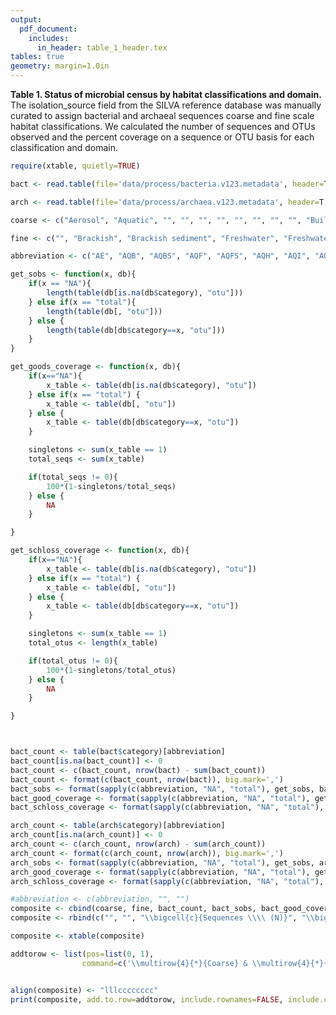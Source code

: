 ```yaml
---
output:
  pdf_document:
    includes:
      in_header: table_1_header.tex
tables: true
geometry: margin=1.0in
---
```


**Table 1. Status of microbial census by habitat classifications and domain.** The isolation_source field from the SILVA reference database was manually curated to assign bacterial and archaeal sequences coarse and fine scale habitat classifications. We calculated the number of sequences and OTUs observed and the percent coverage on a sequence or OTU basis for each classification and domain.

```r
require(xtable, quietly=TRUE)

bact <- read.table(file='data/process/bacteria.v123.metadata', header=T, row.names=1, stringsAsFactors=FALSE)

arch <- read.table(file='data/process/archaea.v123.metadata', header=T, row.names=1, stringsAsFactors=FALSE)

coarse <- c("Aerosol", "Aquatic", "", "", "", "", "", "", "", "", "Built", "", "", "", "", "Plant associated", "", "", "Soil", "", "", "", "Zoological", "", "", "", "Other", "No source data", "Total")

fine <- c("", "Brackish", "Brackish sediment", "Freshwater", "Freshwater sediment", "Hydrothermal vent", "Ice", "Marine", "Marine sediment", "Other", "Digesters", "Food-associated", "Industrial/mining", "Pollution associated", "Other", "Root", "Surface", "Other", "Agriculture", "Desert", "Permafrost", "Other", "Arthropod", "Other invertebrate", "Vertebrate", "Other", "", "", "")

abbreviation <- c("AE", "AQB", "AQBS", "AQF", "AQFS", "AQH", "AQI", "AQM", "AQMS", "AQO", "BD", "BF", "BI", "BP", "BO", "PR", "PS", "PO", "SA", "SD", "SP", "SO", "ZA", "ZN", "ZV", "ZO", "OT")

get_sobs <- function(x, db){
	if(x == "NA"){
		length(table(db[is.na(db$category), "otu"]))
	} else if(x == "total"){
		length(table(db[, "otu"]))
	} else {
		length(table(db[db$category==x, "otu"]))
	}
}

get_goods_coverage <- function(x, db){
	if(x=="NA"){
		x_table <- table(db[is.na(db$category), "otu"])
	} else if(x == "total") {
		x_table <- table(db[, "otu"])
	} else {
		x_table <- table(db[db$category==x, "otu"])
	}

	singletons <- sum(x_table == 1)
	total_seqs <- sum(x_table)

	if(total_seqs != 0){
		100*(1-singletons/total_seqs)
	} else {
		NA
	}

}

get_schloss_coverage <- function(x, db){
	if(x=="NA"){
		x_table <- table(db[is.na(db$category), "otu"])
	} else if(x == "total") {
		x_table <- table(db[, "otu"])
	} else {
		x_table <- table(db[db$category==x, "otu"])
	}

	singletons <- sum(x_table == 1)
	total_otus <- length(x_table)

	if(total_otus != 0){
		100*(1-singletons/total_otus)
	} else {
		NA
	}

}



bact_count <- table(bact$category)[abbreviation]
bact_count[is.na(bact_count)] <- 0
bact_count <- c(bact_count, nrow(bact) - sum(bact_count))
bact_count <- format(c(bact_count, nrow(bact)), big.mark=',')
bact_sobs <- format(sapply(c(abbreviation, "NA", "total"), get_sobs, bact), big.mark=',')
bact_good_coverage <- format(sapply(c(abbreviation, "NA", "total"), get_goods_coverage, bact), nsmall=1, digits=3)
bact_schloss_coverage <- format(sapply(c(abbreviation, "NA", "total"), get_schloss_coverage, bact), nsmall=1, digits=3)

arch_count <- table(arch$category)[abbreviation]
arch_count[is.na(arch_count)] <- 0
arch_count <- c(arch_count, nrow(arch) - sum(arch_count))
arch_count <- format(c(arch_count, nrow(arch)), big.mark=',')
arch_sobs <- format(sapply(c(abbreviation, "NA", "total"), get_sobs, arch), big.mark=',')
arch_good_coverage <- format(sapply(c(abbreviation, "NA", "total"), get_goods_coverage, arch), nsmall=1, digits=3)
arch_schloss_coverage <- format(sapply(c(abbreviation, "NA", "total"), get_schloss_coverage, arch), nsmall=1, digits=3)

#abbreviation <- c(abbreviation, "", "")
composite <- cbind(coarse, fine, bact_count, bact_sobs, bact_good_coverage, bact_schloss_coverage, arch_count, arch_sobs, arch_good_coverage, arch_schloss_coverage)
composite <- rbind(c("", "", "\\bigcell{c}{Sequences \\\\ (N)}", "\\bigcell{c}{OTUs \\\\ (N)}", "\\bigcell{c}{\\% Seq. \\\\ Coverage}", "\\bigcell{c}{\\% OTU \\\\ Coverage}", "\\bigcell{c}{Sequences \\\\ (N)}", "\\bigcell{c}{OTUs \\\\ (N)}", "\\bigcell{c}{\\% Seq. \\\\ Coverage}", "\\bigcell{c}{\\% OTU \\\\ Coverage}"), composite)

composite <- xtable(composite)

addtorow <- list(pos=list(0, 1),
				command=c('\\multirow{4}{*}{Coarse} & \\multirow{4}{*}{Fine} & \\multicolumn{4}{c}{Bacterial} & \\multicolumn{4}{c}{Archaeal} \\\\ \\cmidrule(r){3-6}	\\cmidrule(r){7-10}', '\\hline '))


align(composite) <- "lllcccccccc"
print(composite, add.to.row=addtorow, include.rownames=FALSE, include.colnames=FALSE, hline.after = c(-1,nrow(composite)-1, nrow(composite)), comment=FALSE, size="scriptsize")
```
